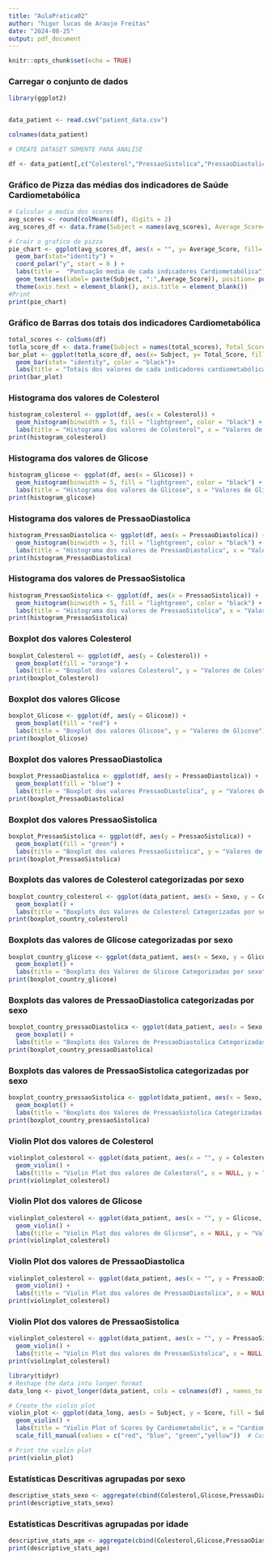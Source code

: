 ```yaml
---
title: "AulaPratica02"
author: "higor lucas de Araujo Freitas"
date: "2024-08-25"
output: pdf_document
---
```


```r
knitr::opts_chunk$set(echo = TRUE)
```

### Carregar o conjunto de dados
```r
library(ggplot2)


data_patient <- read.csv("patient_data.csv")
```
\newpage

```r
colnames(data_patient)

# CREATE DATASET SOMENTE PARA ANALISE 

df <- data_patient[,c("Colesterol","PressaoSistolica","PressaoDiastolica","Glicose")]
```

### Gráfico de Pizza das médias dos indicadores de Saúde Cardiometabólica

```r
# Calcular a media dos scores 
avg_scores <- round(colMeans(df), digits = 2)
avg_scores_df <- data.frame(Subject = names(avg_scores), Average_Score=avg_scores)

# Crair o grafico de pizza
pie_chart <- ggplot(avg_scores_df, aes(x = "", y= Average_Score, fill= Subject)) + 
  geom_bar(stat="identity") + 
  coord_polar("y", start = 0 ) +
  labs(title =  "Pontuação media de cada indicadores Cardiometabólica") + 
  geom_text(aes(label= paste(Subject, ":",Average_Score)), position= position_stack(vjust = 0.5)) +
  theme(axis.text = element_blank(), axis.title = element_blank())
#Print
print(pie_chart)
```
\newpage
### Gráfico de Barras dos totais dos indicadores Cardiometabólica

```r
total_scores <- colSums(df)
totla_score_df <- data.frame(Subject = names(total_scores), Total_Score = total_scores)
bar_plot <- ggplot(totla_score_df, aes(x= Subject, y= Total_Score, fill = Subject))+
  geom_bar(stat= "identity", color = "black")+
  labs(title = "Totais dos valores de cada indicadores cardiometabólica", x="Cardiometabólica", y="Total")
print(bar_plot)
```
\newpage
### Histograma dos valores de Colesterol
```r
histogram_colesterol <- ggplot(df, aes(x = Colesterol)) +
  geom_histogram(binwidth = 5, fill = "lightgreen", color = "black") +
  labs(title = "Histograma dos valores de Colesterol", x = "Valores de Colesterol", y = "Frequência")
print(histogram_colesterol)
```
### Histograma dos valores de Glicose
```r
histogram_glicose <- ggplot(df, aes(x = Glicose)) +
  geom_histogram(binwidth = 5, fill = "lightgreen", color = "black") +
  labs(title = "Histograma dos valores de Glicose", x = "Valores de Glicose", y = "Frequência")
print(histogram_glicose)
```
### Histograma dos valores de PressaoDiastolica
```r
histogram_PressaoDiastolica <- ggplot(df, aes(x = PressaoDiastolica)) +
  geom_histogram(binwidth = 5, fill = "lightgreen", color = "black") +
  labs(title = "Histograma dos valores de PressaoDiastolica", x = "Valores de PressaoDiastolica", y = "Frequência")
print(histogram_PressaoDiastolica)
```
### Histograma dos valores de PressaoSistolica
```r
histogram_PressaoSistolica <- ggplot(df, aes(x = PressaoSistolica)) +
  geom_histogram(binwidth = 5, fill = "lightgreen", color = "black") +
  labs(title = "Histograma dos valores de PressaoSistolica", x = "Valores de PressaoSistolica", y = "Frequência")
print(histogram_PressaoSistolica)
```
\newpage
### Boxplot dos valores Colesterol
```r
boxplot_Colesterol <- ggplot(df, aes(y = Colesterol)) +
  geom_boxplot(fill = "orange") +
  labs(title = "Boxplot dos valores Colesterol", y = "Valores de Colesterol")
print(boxplot_Colesterol)
```
### Boxplot dos valores Glicose
```r
boxplot_Glicose <- ggplot(df, aes(y = Glicose)) +
  geom_boxplot(fill = "red") +
  labs(title = "Boxplot dos valores Glicose", y = "Valores de Glicose")
print(boxplot_Glicose)
```
### Boxplot dos valores PressaoDiastolica
```r
boxplot_PressaoDiastolica <- ggplot(df, aes(y = PressaoDiastolica)) +
  geom_boxplot(fill = "blue") +
  labs(title = "Boxplot dos valores PressaoDiastolica", y = "Valores de PressaoDiastolica")
print(boxplot_PressaoDiastolica)
```
### Boxplot dos valores PressaoSistolica
```r
boxplot_PressaoSistolica <- ggplot(df, aes(y = PressaoSistolica)) +
  geom_boxplot(fill = "green") +
  labs(title = "Boxplot dos valores PressaoSistolica", y = "Valores de PressaoSistolica")
print(boxplot_PressaoSistolica)
```
\newpage
### Boxplots das valores de Colesterol categorizadas por sexo
```r
boxplot_country_colesterol <- ggplot(data_patient, aes(x = Sexo, y = Colesterol, fill = Sexo)) +
  geom_boxplot() +
  labs(title = "Boxplots dos Valores de Colesterol Categorizadas por sexo", x = "Sexo", y = "Valores do Colesterol")
print(boxplot_country_colesterol)
```

### Boxplots das valores de Glicose categorizadas por sexo
```r
boxplot_country_glicose <- ggplot(data_patient, aes(x = Sexo, y = Glicose, fill = Sexo)) +
  geom_boxplot() +
  labs(title = "Boxplots dos Valores de Glicose Categorizadas por sexo", x = "Sexo", y = "Valores do Glicose")
print(boxplot_country_glicose)
```

### Boxplots das valores de PressaoDiastolica categorizadas por sexo
```r
boxplot_country_pressaoDiastolica <- ggplot(data_patient, aes(x = Sexo, y = PressaoDiastolica, fill = Sexo)) +
  geom_boxplot() +
  labs(title = "Boxplots dos Valores de PressaoDiastolica Categorizadas por sexo", x = "Sexo", y = "Valores do PressaoDiastolica")
print(boxplot_country_pressaoDiastolica)
```


### Boxplots das valores de PressaoSistolica categorizadas por sexo
```r
boxplot_country_pressaoSistolica <- ggplot(data_patient, aes(x = Sexo, y = PressaoSistolica, fill = Sexo)) +
  geom_boxplot() +
  labs(title = "Boxplots dos Valores de PressaoSistolica Categorizadas por sexo", x = "Sexo", y = "Valores do PressaoSistolica")
print(boxplot_country_pressaoSistolica)
```
\newpage
### Violin Plot dos valores de Colesterol
```r
violinplot_colesterol <- ggplot(data_patient, aes(x = "", y = Colesterol, fill = "lightcoral")) +
  geom_violin() +
  labs(title = "Violin Plot dos valores de Colesterol", x = NULL, y = "Valores de Colesterol")
print(violinplot_colesterol)
```

### Violin Plot dos valores de Glicose
```r
violinplot_colesterol <- ggplot(data_patient, aes(x = "", y = Glicose, fill = "lightcoral")) +
  geom_violin() +
  labs(title = "Violin Plot dos valores de Glicose", x = NULL, y = "Valores de Glicose")
print(violinplot_colesterol)
```
### Violin Plot dos valores de PressaoDiastolica
```r
violinplot_colesterol <- ggplot(data_patient, aes(x = "", y = PressaoDiastolica, fill = "lightcoral")) +
  geom_violin() +
  labs(title = "Violin Plot dos valores de PressaoDiastolica", x = NULL, y = "Valores de PressaoDiastolica")
print(violinplot_colesterol)
```
### Violin Plot dos valores de PressaoSistolica
```r
violinplot_colesterol <- ggplot(data_patient, aes(x = "", y = PressaoSistolica, fill = "lightcoral")) +
  geom_violin() +
  labs(title = "Violin Plot dos valores de PressaoSistolica", x = NULL, y = "Valores de PressaoSistolica")
print(violinplot_colesterol)
```
\newpage
```r
library(tidyr)
# Reshape the data into longer format
data_long <- pivot_longer(data_patient, cols = colnames(df) , names_to = "Subject", values_to = "Score")

# Create the violin plot
violin_plot <- ggplot(data_long, aes(x = Subject, y = Score, fill = Subject)) +
  geom_violin() +
  labs(title = "Violin Plot of Scores by Cardiometabolic", x = "Cardiometabolic", y = "Score") +
  scale_fill_manual(values = c("red", "blue", "green","yellow"))  # Custom fill colors for violin plots

# Print the violin plot
print(violin_plot)
```
\newpage
### Estatísticas Descritivas agrupadas por sexo
```r
descriptive_stats_sexo <- aggregate(cbind(Colesterol,Glicose,PressaoDiastolica,PressaoSistolica) ~ Sexo, data = data_patient, FUN = function(x) c(Média = mean(x), Mediana = median(x), SD = sd(x), Mínimo = min(x), Máximo = max(x)))
print(descriptive_stats_sexo)

```
### Estatísticas Descritivas agrupadas por idade
```r
descriptive_stats_age <- aggregate(cbind(Colesterol,Glicose,PressaoDiastolica,PressaoSistolica) ~ Idade, data = data_patient, FUN = function(x) c(Média = mean(x), Mediana = median(x), SD = sd(x), Mínimo = min(x), Máximo = max(x)))
print(descriptive_stats_age)

```

